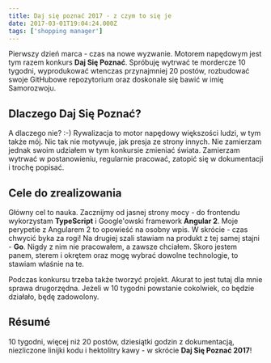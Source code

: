 ```yaml
---
title: Daj się poznać 2017 - z czym to się je
date: 2017-03-01T19:04:24.000Z
tags: ['shopping manager']
---
```


Pierwszy dzień marca - czas na nowe wyzwanie. Motorem napędowym jest tym razem konkurs **Daj Się Poznać**. Spróbuję wytrwać te mordercze 10 tygodni, wyprodukować wtenczas przynajmniej 20 postów, rozbudować swoje GitHubowe repozytorium oraz doskonale się bawić w imię Samorozwoju.

## Dlaczego Daj Się Poznać?

A dlaczego nie? :-) Rywalizacja to motor napędowy większości ludzi, w tym także mój. Nic tak nie motywuje, jak presja ze strony innych. Nie zamierzam jednak swoim udziałem w tym konkursie zmieniać świata. Zamierzam wytrwać w postanowieniu, regularnie pracować, zatopić się w dokumentacji i trochę popisać.

## Cele do zrealizowania

Główny cel to nauka. Zacznijmy od jasnej strony mocy - do frontendu wykorzystam **TypeScript** i Google'owski framework **Angular 2**. Moje perypetie z Angularem 2 to opowieść na osobny wpis. W skrócie - czas chwycić byka za rogi! Na drugiej szali stawiam na produkt z tej samej stajni - **Go**. Nigdy z nim nie pracowałem, a zawsze chciałem. Skoro jestem panem, sterem i okrętem oraz mogę wybrać dowolne technologie, to stawiam właśnie na te.

Podczas konkursu trzeba także tworzyć projekt. Akurat to jest tutaj dla mnie sprawa drugorzędna. Jeżeli w 10 tygodni powstanie cokolwiek, co będzie działało, będę zadowolony.

## Résumé

10 tygodni, więcej niż 20 postów, dziesiątki godzin z dokumentacją, niezliczone linijki kodu i hektolitry kawy - w skrócie **Daj Się Poznać 2017**!
